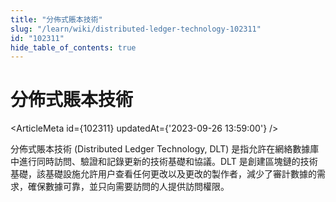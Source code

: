 ```yaml
---
title: "分佈式賬本技術"
slug: "/learn/wiki/distributed-ledger-technology-102311"
id: "102311"
hide_table_of_contents: true
---
```



# 分佈式賬本技術

<ArticleMeta id={102311} updatedAt={'2023-09-26 13:59:00'} />
<div className='border-solid border-b border-t-0 my-4 border-[var(--ifm-color-gray-300)]' />

分佈式賬本技術 (Distributed Ledger Technology, DLT) 是指允許在網絡數據庫中進行同時訪問、驗證和記錄更新的技術基礎和協議。DLT 是創建區塊鏈的技術基礎，該基礎設施允許用户查看任何更改以及更改的製作者，減少了審計數據的需求，確保數據可靠，並只向需要訪問的人提供訪問權限。
